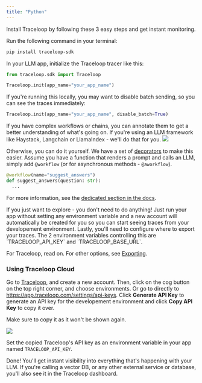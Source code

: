 ```yaml
---
title: "Python"
---
```


Install Traceloop by following these 3 easy steps and get instant monitoring.

<Steps>
<Step title="Install the SDK">

Run the following command in your terminal:

```bash
pip install traceloop-sdk
```

In your LLM app, initialize the Traceloop tracer like this:

```python
from traceloop.sdk import Traceloop

Traceloop.init(app_name="your_app_name")
```

If you're running this locally, you may want to disable batch sending, so you can see the traces immediately:

```python
Traceloop.init(app_name="your_app_name", disable_batch=True)
```

</Step>
<Step title="Annotate your workflows">
If you have complex workflows or chains, you can annotate them to get a better understanding of what's going on.
If you're using an LLM framework like Haystack, Langchain or LlamaIndex - we'll do that for you.

<Frame>
  <img src="/img/workflow.png" />
</Frame>

Otherwise, you can do it yourself.
We have a set of [decorators](/openllmetry/decorators) to make this easier.
Assume you have a function that renders a prompt and calls an LLM, simply add `@workflow` (or for asynchronous methods - `@aworkflow`).

```python
@workflow(name="suggest_answers")
def suggest_answers(question: str):
  ...
```

For more information, see the [dedicated section in the docs](/openllmetry/decorators).

</Step>
<Step title="Configure trace exporting">
<Tip>
  If you just want to explore - you don't need to do anything! Just run your app
  without setting any environment variable and a new account will automatically
  be created for you so you can start seeing traces from your developement
  environment.
</Tip>
Lastly, you'll need to configure where to export your traces.
The 2 environment variables controlling this are `TRACELOOP_API_KEY` and `TRACELOOP_BASE_URL`.

For Traceloop, read on. For other options, see [Exporting](/openllmetry/exporting).

### Using Traceloop Cloud

Go to [Traceloop](https://app.traceloop.com), and create a new account.
Then, click on the cog button on the top right corner, and choose environments. Or go to directly to https://app.traceloop.com/settings/api-keys.
Click **Generate API Key** to generate an API key for the developement environment and click **Copy API Key** to copy it over.

<Warning>Make sure to copy it as it won't be shown again.</Warning>

<Frame>
  <img src="/img/apikey.png" />
</Frame>

Set the copied Traceloop's API key as an environment variable in your app named `TRACELOOP_API_KEY`.

Done! You'll get instant visibility into everything that's happening with your LLM.
If you're calling a vector DB, or any other external service or database, you'll also see it in the Traceloop dashboard.

</Step>
</Steps>
